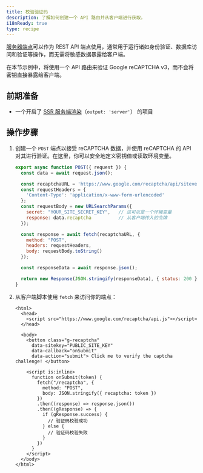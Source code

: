 ```yaml
---
title: 校验验证码
description: 了解如何创建一个 API 路由并从客户端进行获取。
i18nReady: true
type: recipe
---
```


[服务器端点](/zh-cn/basics/endpoints/#服务器端点api-路由)可以作为 REST API 端点使用，通常用于运行诸如身份验证、数据库访问和验证等操作，而无需将敏感数据暴露给客户端。

在本节示例中，将使用一个 API 路由来验证 Google reCAPTCHA v3，而不会将密钥直接暴露给客户端。

## 前期准备
- 一个开启了 [SSR 服务端渲染](/zh-cn/guides/server-side-rendering/)（`output: 'server'`） 的项目

## 操作步骤

1. 创建一个 `POST` 端点以接受 reCAPTCHA 数据，并使用 reCAPTCHA 的 API 对其进行验证。在这里，你可以安全地定义密钥值或读取环境变量。

    ```js title="src/pages/recaptcha.js"
    export async function POST({ request }) {
      const data = await request.json();

      const recaptchaURL = 'https://www.google.com/recaptcha/api/siteverify';
      const requestHeaders = {
        'Content-Type': 'application/x-www-form-urlencoded'
      };
      const requestBody = new URLSearchParams({
        secret: "YOUR_SITE_SECRET_KEY",   // 这可以是一个环境变量
        response: data.recaptcha          // 从客户端传入的令牌
      });

      const response = await fetch(recaptchaURL, {
        method: "POST",
        headers: requestHeaders,
        body: requestBody.toString()
      });

      const responseData = await response.json();

      return new Response(JSON.stringify(responseData), { status: 200 });
    }
    ```

2. 从客户端脚本使用 `fetch` 来访问你的端点：

    ```astro title="src/pages/index.astro"
    <html>
      <head>
        <script src="https://www.google.com/recaptcha/api.js"></script>
      </head>

      <body>
        <button class="g-recaptcha" 
          data-sitekey="PUBLIC_SITE_KEY" 
          data-callback="onSubmit" 
          data-action="submit"> Click me to verify the captcha challenge! </button>

        <script is:inline>
          function onSubmit(token) {
            fetch("/recaptcha", {
              method: "POST",
              body: JSON.stringify({ recaptcha: token })
            })
            .then((response) => response.json())
            .then((gResponse) => {
              if (gResponse.success) {
                // 验证码校验成功
              } else {
                // 验证码校验失败
              }
            })
          }
        </script>
      </body>
    </html>
    ```
